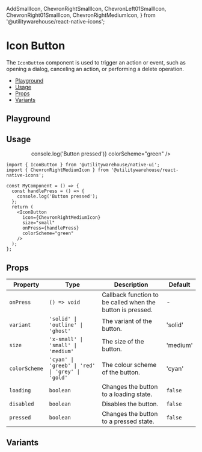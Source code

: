   AddSmallIcon,
  ChevronRightSmallIcon,
  ChevronLeft01SmallIcon,
  ChevronRight01SmallIcon,
  ChevronRightMediumIcon,
} from '@utilitywarehouse/react-native-icons';

<Meta title="Components / Icon Button" />

<BackToTopButton />

<ViewFigmaButton url="https://www.figma.com/design/3RY3OvLA88yZksRjOfjQJm/UW-App-UI?node-id=1746-4235" />

# Icon Button

The `IconButton` component is used to trigger an action or event, such as opening a dialog, canceling an action, or performing a delete operation.

- [Playground](#playground)
- [Usage](#usage)
- [Props](#props)
- [Variants](#variants)

## Playground

<Canvas of={Stories.Playground} />

<Controls of={Stories.Playground} />

## Usage

<UsageWrap>
  <Center>
    <IconButton
      icon={ChevronRightMediumIcon}
      size="small"
      onPress={() => console.log('Button pressed')}
      colorScheme="green"
    />
  </Center>
</UsageWrap>

```tsx
import { IconButton } from '@utilitywarehouse/native-ui';
import { ChevronRightMediumIcon } from '@utilitywarehouse/react-native-icons';

const MyComponent = () => {
  const handlePress = () => {
    console.log('Button pressed');
  };
  return (
    <IconButton
      icon={ChevronRightMediumIcon}
      size="small"
      onPress={handlePress}
      colorScheme="green"
    />
  );
};
```

## Props

| Property      | Type                                             | Description                                                | Default  |
| ------------- | ------------------------------------------------ | ---------------------------------------------------------- | -------- |
| `onPress`     | `() => void`                                     | Callback function to be called when the button is pressed. | -        |
| `variant`     | `'solid' \| 'outline' \| 'ghost'`                | The variant of the button.                                 | 'solid'  |
| `size`        | `'x-small' \| 'small' \| 'medium'`               | The size of the button.                                    | 'medium' |
| `colorScheme` | `'cyan' \| 'greeb' \| 'red' \| 'grey' \| 'gold'` | The colour scheme of the button.                           | 'cyan'   |
| `loading`     | `boolean`                                        | Changes the button to a loading state.                     | `false`  |
| `disabled`    | `boolean`                                        | Disables the button.                                       | `false`  |
| `pressed`     | `boolean`                                        | Changes the button to a pressed state.                     | `false`  |

## Variants

<Canvas of={Stories.Variants} />
